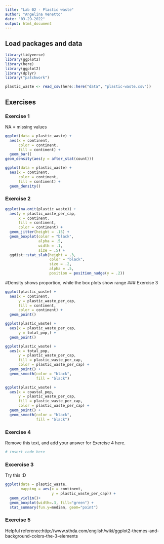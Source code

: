 ```yaml
---
title: "Lab 02 - Plastic waste"
author: "Angelina Venetto"
date: "03-29-2022"
output: html_document
---
```


## Load packages and data
```r
library(tidyverse)
library(ggplot2)
library(here)
library(ggplot2)
library(dplyr)
library("patchwork")
```

```r
plastic_waste <- read_csv(here::here("data", "plastic-waste.csv"))
```

## Exercises

### Exercise 1

NA = missing values 


```r
ggplot(data = plastic_waste) +
  aes(x = continent,
      color = continent,
      fill = continent) +
  geom_bar()
geom_density(aes(y = after_stat(count)))
```

```r
ggplot(data = plastic_waste) +
  aes(x = continent,
      color = continent,
      fill = continent) +
  geom_density()
```

### Exercise 2

```r
ggplot(na.omit(plastic_waste)) +
  aes(y = plastic_waste_per_cap,
      x = continent,
      fill = continent,
      color = continent) +
  geom_jitter(height = .15) +
  geom_boxplot(color = "black",
               alpha = .5,
               width = .1,
               size = .5) +
  ggdist::stat_slab(height = .3,
                    color = "black",
                    size = .2,
                    alpha = .5,
                    position = position_nudge(y = .2))
```
#Density shows proportion, while the box plots show range
### Exercise 3

```r
ggplot(plastic_waste) +
  aes(x = continent,
      y = plastic_waste_per_cap,
      fill = continent,
      color = continent) +
  geom_point()
```
```r
ggplot(plastic_waste) +
  aes(x = plastic_waste_per_cap,
      y = total_pop,) +
  geom_point()
```
```r
ggplot(plastic_waste) +
  aes(x = total_pop,
      y = plastic_waste_per_cap,
      fill = plastic_waste_per_cap,
      color = plastic_waste_per_cap) +
  geom_point() +
  geom_smooth(color = "black",
              fill = "black")
```
```r
ggplot(plastic_waste) +
  aes(x = coastal_pop,
      y = plastic_waste_per_cap,
      fill = plastic_waste_per_cap,
      color = plastic_waste_per_cap) +
  geom_point() +
  geom_smooth(color = "black",
              fill = "black")
```

### Exercise 4

Remove this text, and add your answer for Exercise 4 here.

```r
# insert code here
```


### Excercise 3

Try this :D

```r
ggplot(data = plastic_waste, 
       mapping = aes(x = continent, 
                     y = plastic_waste_per_cap)) +
  geom_violin()+
  geom_boxplot(width=.3, fill="green") +
  stat_summary(fun.y=median, geom="point") 
```

### Exercise 5 

Helpful reference:http://www.sthda.com/english/wiki/ggplot2-themes-and-background-colors-the-3-elements


